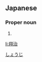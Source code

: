==Japanese==
{{ja-kanjitab|翔|治}}

===Proper noun===
{{ja-pos|proper|しょうじ}}

# {{given name|male|lang=ja}}

[[Category:Japanese male given names|しょうじ]]

[[li:翔治]]